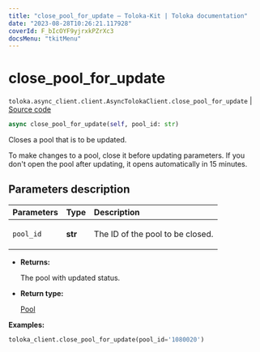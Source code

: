 ```yaml
---
title: "close_pool_for_update — Toloka-Kit | Toloka documentation"
date: "2023-08-28T10:26:21.117928"
coverId: F_bIcOYF9yjrxkPZrXc3
docsMenu: "tkitMenu"
---
```


# close_pool_for_update

`toloka.async_client.client.AsyncTolokaClient.close_pool_for_update` | [Source code](https://github.com/Toloka/toloka-kit/blob/v1.2.1/src/async_client/client.py#L0)

```python
async close_pool_for_update(self, pool_id: str)
```

Closes a pool that is to be updated.

To make changes to a pool, close it before updating parameters.
If you don't open the pool after updating, it opens automatically in 15 minutes.

## Parameters description

| Parameters | Type | Description |
| :----------| :----| :-----------|
`pool_id`|**str**|<p>The ID of the pool to be closed.</p>

* **Returns:**

  The pool with updated status.

* **Return type:**

  [Pool](/docs/toloka-kit/reference/toloka.client.pool.Pool)

**Examples:**

```python
toloka_client.close_pool_for_update(pool_id='1080020')
```